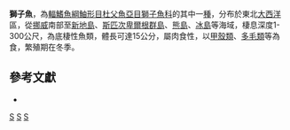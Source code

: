 {{About|分布於東北大西洋的底棲性魚類|亦被稱為「獅子魚」的有毒海水魚|蓑鮋屬}}
{{Contains Mongolian text}}
{{Infraspeciesbox
| genus = Liparis(鱼类)
| species = liparis
| species_link = 蓑鲉
| subspecies = liparis
| authority = [[Linnaeus|Linnaeus]], 1766
| status = LC
| status_system = IUCN3.1 
| synonyms = *''Cyclopterus lineatus''<br /><small>Lepechin, 1774</small>
*''Cyclopterus liparis''<br /><small>Linnaeus, 1766</small>
*''Cyclopterus liparoides''<br /><small>Nilsson, 1832</small>
*''Liparis lineatus''<br /><small>Krøyer, 1847</small>
}}
'''獅子魚'''，為[[輻鰭魚綱|輻鰭魚綱]][[鮋形目|鮋形目]][[杜父魚亞目|杜父魚亞目]][[獅子魚科|獅子魚科]]的其中一[[種|種]]，分布於東北[[大西洋|大西洋]]區，從[[挪威|挪威]]南部至[[新地島|新地島]]、[[斯匹次卑爾根群島|斯匹次卑爾根群島]]、[[熊島|熊島]]、[[冰島|冰島]]等海域，棲息深度1-300公尺，為底棲性魚類，體長可達15公分，屬肉食性，以[[甲殼類|甲殼類]]、[[多毛類|多毛類]]等為食，繁殖期在冬季。

== 參考文獻 ==
*{{FishBase_species|genus=Liparis|species=liparis liparis|year=2012|month=11}}

{{鮋形目小作品}}
{{Taxonbar|from=Q13766850}}

[[Category:獅子魚屬|S]]
[[Category:1766年描述的鱼类|S]]
[[Category:卡尔·林奈命名的生物分类|S]]